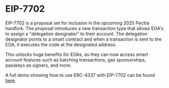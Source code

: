# EIP-7702

EIP-7702 is a proposal set for inclusion in the upcoming 2025 Pectra hardfork. The proposal introduces a new transaction type that allows EOA's to assign a "delegation designator" to their account. The delegation designator points to a smart contract and when a transaction is sent to the EOA, it executes the code at the designated address.

This unlocks huge benefits for EOAs, as they can now access smart account features such as batching transactions, gas sponsorships, passkeys as signers, and more.

A full demo showing how to use ERC-4337 with EIP-7702 can be found [here](/permissionless/how-to/eip-7702-demo).

